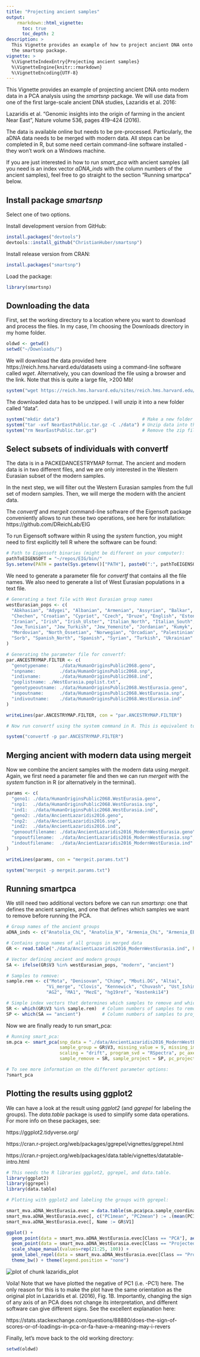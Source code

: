```yaml
---
title: "Projecting ancient samples"
output: 
    rmarkdown::html_vignette:
      toc: true
      toc_depth: 2
description: >
  This Vignette provides an example of how to project ancient DNA onto modern data using 
  the smartsnp package.
vignette: >
  %\VignetteIndexEntry{Projecting ancient samples}
  %\VignetteEngine{knitr::rmarkdown}
  %\VignetteEncoding{UTF-8}
---
```




This Vignette provides an example of projecting ancient DNA onto modern data in a PCA analysis using the *smartsnp* package. We will use data from one of the first large-scale ancient DNA studies, Lazaridis et al. 2016:

Lazaridis et al. "Genomic insights into the origin of farming in the ancient Near East", Nature volume 536, pages 419–424 (2016).

The data is available online but needs to be pre-processed. Particularly, the aDNA data needs to be merged with modern data. All steps can be completed in R, but some need certain command-line software installed - they won't work on a Windows machine. 

If you are just interested in how to run *smart_pca* with ancient samples (all you need is an index vector *aDNA_inds* with the column numbers of the ancient samples), feel free to go straight to the section "Running smartpca" below.

## Install package *smartsnp*

Select one of two options.

Install development version from GitHub:


```r
install.packages("devtools")
devtools::install_github("ChristianHuber/smartsnp")
```

Install release version from CRAN:


```r
install.packages("smartsnp")
```

Load the package:


```r
library(smartsnp)
```

## Downloading the data

First, set the working directory to a location where you want to download and process the files. In my case, I'm choosing the Downloads directory in my home folder.


```r
oldwd <- getwd()
setwd("~/Downloads/")
```

We will download the data provided here https://reich.hms.harvard.edu/datasets using a command-line software called *wget*. Alternatively, you can download the file using a browser and the link.
Note that this is quite a large file, >200 Mb!


```r
system("wget https://reich.hms.harvard.edu/sites/reich.hms.harvard.edu/files/inline-files/NearEastPublic.tar.gz")
```

The downloaded data has to be unzipped. I will unzip it into a new folder called "data".


```r
system("mkdir data")                               # Make a new folder called "data"
system("tar -xvf NearEastPublic.tar.gz -C ./data") # Unzip data into this folder
system("rm NearEastPublic.tar.gz")                 # Remove the zip file
```


## Select subsets of individuals with convertf

The data is in a PACKEDANCESTRYMAP format. The ancient and modern data is in two different files, and we are only interested in the Western Eurasian subset of the modern samples. 

In the next step, we will filter out the Western Eurasian samples from the full set of modern samples. Then, we will merge the modern with the ancient data.

The *convertf* and *mergeit* command-line software of the Eigensoft package conveniently allows to run these two operations, see here for installation:
https://github.com/DReichLab/EIG

To run Eigensoft software within R using the *system* function, you might need to first explicitly tell R where the software can be found:


```r
# Path to Eigensoft binaries (might be different on your computer):
pathToEIGENSOFT = "~/repos/EIG/bin/"
Sys.setenv(PATH = paste(Sys.getenv()["PATH"], paste0(":", pathToEIGENSOFT), sep=""))
```

We need to generate a parameter file for *convertf* that contains all the file names. We also need to generate a list of West Eurasian populations in a text file.


```r
# Generating a text file with West Eurasian group names
westEurasian_pops <- c(
  "Abkhasian", "Adygei", "Albanian", "Armenian", "Assyrian", "Balkar", "Basque", "BedouinA", "BedouinB", "Belarusian", "Bulgarian", "Canary_Islander", 
  "Chechen", "Croatian", "Cypriot", "Czech", "Druze", "English", "Estonian", "Finnish", "French", "Georgian", "German", "Greek", "Hungarian", "Icelandic", 
  "Iranian", "Irish", "Irish_Ulster", "Italian_North", "Italian_South", "Jew_Ashkenazi", "Jew_Georgian", "Jew_Iranian", "Jew_Iraqi", "Jew_Libyan", "Jew_Moroccan", 
  "Jew_Tunisian", "Jew_Turkish", "Jew_Yemenite", "Jordanian", "Kumyk", "Lebanese_Christian", "Lebanese", "Lebanese_Muslim", "Lezgin", "Lithuanian", "Maltese", 
  "Mordovian", "North_Ossetian", "Norwegian", "Orcadian", "Palestinian", "Polish", "Romanian", "Russian", "Sardinian", "Saudi", "Scottish", "Shetlandic", "Sicilian", 
  "Sorb", "Spanish_North", "Spanish", "Syrian", "Turkish", "Ukrainian"
)
```


```r
# Generating the parameter file for convertf:
par.ANCESTRYMAP.FILTER <- c(
  "genotypename:    ./data/HumanOriginsPublic2068.geno",
  "snpname:         ./data/HumanOriginsPublic2068.snp",
  "indivname:       ./data/HumanOriginsPublic2068.ind",
  "poplistname: ./WestEurasia.poplist.txt",
  "genotypeoutname: ./data/HumanOriginsPublic2068.WestEurasia.geno",
  "snpoutname:      ./data/HumanOriginsPublic2068.WestEurasia.snp",
  "indivoutname:    ./data/HumanOriginsPublic2068.WestEurasia.ind"
)

writeLines(par.ANCESTRYMAP.FILTER, con = "par.ANCESTRYMAP.FILTER")

# Now run convertf using the system command in R. This is equivalent to running the quoted command in a terminal:

system("convertf -p par.ANCESTRYMAP.FILTER")
```

## Merging ancient with modern data using mergeit

Now we combine the ancient samples with the modern data using *mergeit*.
Again, we first need a parameter file and then we can run *mergeit* with the *system* function in R (or alternatively in the terminal).


```r
params <- c(
  "geno1: ./data/HumanOriginsPublic2068.WestEurasia.geno",
  "snp1:  ./data/HumanOriginsPublic2068.WestEurasia.snp",
  "ind1:  ./data/HumanOriginsPublic2068.WestEurasia.ind",
  "geno2: ./data/AncientLazaridis2016.geno",
  "snp2:  ./data/AncientLazaridis2016.snp",
  "ind2:  ./data/AncientLazaridis2016.ind",
  "genooutfilename: ./data/AncientLazaridis2016_ModernWestEurasia.geno",
  "snpoutfilename:  ./data/AncientLazaridis2016_ModernWestEurasia.snp",
  "indoutfilename:  ./data/AncientLazaridis2016_ModernWestEurasia.ind"
)

writeLines(params, con = "mergeit.params.txt")

system("mergeit -p mergeit.params.txt")
```

## Running smartpca

We still need two additional vectors before we can run *smartsnp*: one that defines the ancient samples, and one that defines which samples we want to remove before running the PCA.


```r
# Group names of the ancient groups
aDNA_inds <- c("Anatolia_ChL", "Anatolia_N", "Armenia_ChL", "Armenia_EBA", "Armenia_MLBA", "CHG", "EHG", "Europe_EN", "Europe_LNBA", "Europe_MNChL", "Iberia_BA", "Iran_ChL", "Iran_HotuIIIb", "Iran_LN", "Iran_N", "Levant_BA", "Levant_N", "Natufian", "SHG", "Steppe_EMBA", "Steppe_Eneolithic", "Steppe_IA", "Steppe_MLBA", "Switzerland_HG", "WHG")

# Contains group names of all groups in merged data
GR <- read.table("./data/AncientLazaridis2016_ModernWestEurasia.ind", header=F)

# Vector defining ancient and modern groups
SA <- ifelse(GR$V3 %in% westEurasian_pops, "modern", "ancient")

# Samples to remove:
sample.rem <- c("Mota", "Denisovan", "Chimp", "Mbuti.DG", "Altai", 
               "Vi_merge", "Clovis", "Kennewick", "Chuvash", "Ust_Ishim", 
               "AG2", "MA1", "MezE", "hg19ref", "Kostenki14")

# Simple index vectors that determines which samples to remove and which to use for PCA ordination or projection:
SR <- which(GR$V3 %in% sample.rem)  # Column numbers of samples to remove
SP <- which(SA == "ancient")        # Column numbers of samples to project (i.e. aDNA)
```

Now we are finally ready to run smart_pca:


```r
# Running smart_pca:
sm.pca <- smart_pca(snp_data = "./data/AncientLazaridis2016_ModernWestEurasia.geno",
                    sample_group = GR$V3, missing_value = 9, missing_impute = "mean",
                    scaling = "drift", program_svd = "RSpectra", pc_axes = 2, 
                    sample_remove = SR, sample_project = SP, pc_project = 1:2)

# To see more information on the different parameter options: 
?smart_pca
```

## Plotting the results using ggplot2

We can have a look at the result using *ggplot2* (and *ggrepel* for labeling the groups). The *data.table* package is used to simplify some data operations. 
For more info on these packages, see:

https://ggplot2.tidyverse.org/

https://cran.r-project.org/web/packages/ggrepel/vignettes/ggrepel.html

https://cran.r-project.org/web/packages/data.table/vignettes/datatable-intro.html


```r
# This needs the R libraries ggplot2, ggrepel, and data.table.
library(ggplot2)
library(ggrepel)
library(data.table)

# Plotting with ggplot2 and labeling the groups with ggrepel:

smart_mva.aDNA_WestEurasia.evec = data.table(sm.pca$pca.sample_coordinates)
smart_mva.aDNA_WestEurasia.evec[, c("PC1mean", "PC2mean") := .(mean(PC1), mean(PC2)), Group]
smart_mva.aDNA_WestEurasia.evec[, Name := GR$V1]

ggplot() + 
  geom_point(data = smart_mva.aDNA_WestEurasia.evec[Class == "PCA"], aes(-PC1, PC2), col="grey", alpha=0.5) +
  geom_point(data = smart_mva.aDNA_WestEurasia.evec[Class == "Projected" ], aes(-PC1, PC2, fill=Group, shape=Group), size=3) +
  scale_shape_manual(values=rep(21:25, 100)) +
  geom_label_repel(data = smart_mva.aDNA_WestEurasia.evec[Class == "Projected",.SD[1], Group], aes(-PC1mean, PC2mean, label=Group, col=Group), alpha=0.7, segment.color="NA") +
  theme_bw() + theme(legend.position = "none")
```

<img src="figure/lazaridis_plot-1.png" title="plot of chunk lazaridis_plot" alt="plot of chunk lazaridis_plot" style="display: block; margin: auto;" />

Voila! Note that we have plotted the negative of PC1 (i.e. -PC1) here. The only reason for this is to make the plot have the same orientation as the original plot in Lazaridis et al. (2016), Fig. 1B. Importantly, changing the sign of any axis of an PCA does not change its interpretation, and different software can give different signs. See the excellent explanation here:

https://stats.stackexchange.com/questions/88880/does-the-sign-of-scores-or-of-loadings-in-pca-or-fa-have-a-meaning-may-i-revers

Finally, let's move back to the old working directory:


```r
setwd(oldwd)
```







